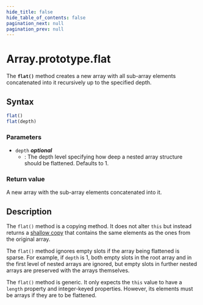 ```yaml
---
hide_title: false
hide_table_of_contents: false
pagination_next: null
pagination_prev: null
---
```

# Array.prototype.flat

The **`flat()`** method creates a new array with all sub-array
elements concatenated into it recursively up to the specified depth.

## Syntax

```js
flat()
flat(depth)
```

### Parameters

- `depth` _**optional**_
  - : The depth level specifying how deep a nested array structure should be flattened.
    Defaults to 1.

### Return value

A new array with the sub-array elements concatenated into it.

## Description

The `flat()` method is a copying method. It does not alter `this` but instead returns a [shallow copy](https://developer.mozilla.org/docs/Glossary/Shallow_copy) that contains the same elements as the ones from the original array.

The `flat()` method ignores empty slots if the array being flattened is sparse. For example, if `depth` is 1, both empty slots in the root array and in the first level of nested arrays are ignored, but empty slots in further nested arrays are preserved with the arrays themselves.

The `flat()` method is generic. It only expects the `this` value to have a `length` property and integer-keyed properties. However, its elements must be arrays if they are to be flattened.
